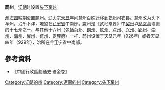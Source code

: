 '''麓州'''，[[辽朝|辽朝]]时设置[[头下军州|头下军州]]。

[[渤海国|渤海国]]晚期设置麓州。辽太宗[[天显|天显]]年间麓州百姓迁移到[[乾州_(辽朝)|乾州]]司农县。麓州改为头下军州，治所不详，地望在[[辽宁省|辽宁省]]中南部。麓州是《武经总要》中[[契丹|契丹]]以[[熟女真|熟女真]]设置的十七州之一，与其他十六州（包括[[荷州|荷州]]、[[铜州_(辽朝)|铜州]]、[[铁州_(辽朝)|铁州]]、[[卢州_(辽朝)|卢州]]、[[兴州_(辽朝)|兴州]]、[[郢州_(辽朝)|郢州]]、[[崇州_(辽朝)|崇州]]、[[海州_(辽朝)|海州]]、[[耀州_(辽朝)|耀州]]、[[嫔州|嫔州]]、[[定理府|定理府]]）一样，麓州设置于天显元年（926年）或者天显四年（929年），治所在今辽宁省中南部。
==參考資料==
*《中國行政區劃通史·遼金卷》
{{辽朝行政区划|nocat}}
{{辽朝行政区划小作品}}
[[Category:辽朝的州|Category:辽朝的州]] 
[[Category:遼寧的州|Category:遼寧的州]]
[[Category:头下军州|Category:头下军州]]